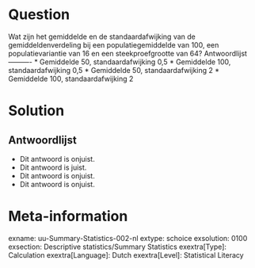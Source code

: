 Question
========
Wat zijn het gemiddelde en de standaardafwijking van de gemiddeldenverdeling bij een populatiegemiddelde van 100, een populatievariantie van 16 en een steekproefgrootte van 64? 
Antwoordlijst
----------
* Gemiddelde 50, standaardafwijking 0,5
* Gemiddelde 100, standaardafwijking 0,5
* Gemiddelde 50, standaardafwijking 2
* Gemiddelde 100, standaardafwijking 2

Solution
========

Antwoordlijst
----------
* Dit antwoord is onjuist.
* Dit antwoord is juist.
* Dit antwoord is onjuist.
* Dit antwoord is onjuist.

Meta-information
================
exname: uu-Summary-Statistics-002-nl
extype: schoice
exsolution: 0100
exsection: Descriptive statistics/Summary Statistics
exextra[Type]: Calculation
exextra[Language]: Dutch
exextra[Level]: Statistical Literacy
